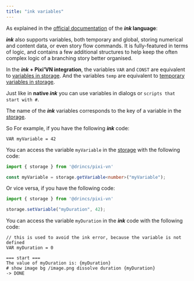 ```yaml
---
title: "ink variables"
---
```


As explained in the [official documentation](https://github.com/inkle/ink/blob/master/Documentation/WritingWithInk#part-3-variables-and-logic) of the ***ink* language**:

***ink*** also supports variables, both temporary and global, storing numerical and content data, or even story flow commands. It is fully-featured in terms of logic, and contains a few additional structures to help keep the often complex logic of a branching story better organised.

In the ***ink* + Pixi’VN integration**, the variables `VAR` and `CONST` are equivalent to [variables in storage](/start/storage). And the variables `temp` are equivalent to [temporary variables in storage](/start/storage#temporary-storage).

Just like in **native *ink*** you can use variables in dialogs or `scripts that start with #`.

The name of the ***ink*** variables corresponds to the key of a variable in the [storage](/start/storage).

So For example, if you have the following ***ink*** code:

```ink
VAR myVariable = 42
```

You can access the variable `myVariable` in the [storage](/start/storage) with the following code:

```typescript
import { storage } from '@drincs/pixi-vn'

const myVariable = storage.getVariable<number>("myVariable");
```

Or vice versa, if you have the following code:

```typescript
import { storage } from '@drincs/pixi-vn'

storage.setVariable("myDuration", 42);
```

You can access the variable `myDuration` in the ***ink*** code with the following code:

```ink
// this is used to avoid the ink error, because the variable is not defined
VAR myDuration = 0

=== start ===
The value of myDuration is: {myDuration}
# show image bg /image.png dissolve duration {myDuration}
-> DONE
```
